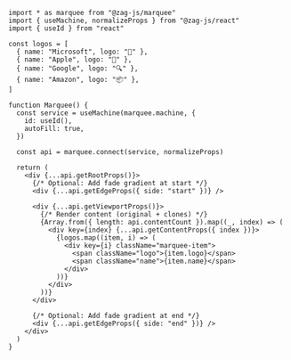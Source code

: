 ```tsx
import * as marquee from "@zag-js/marquee"
import { useMachine, normalizeProps } from "@zag-js/react"
import { useId } from "react"

const logos = [
  { name: "Microsoft", logo: "🏢" },
  { name: "Apple", logo: "🍎" },
  { name: "Google", logo: "🔍" },
  { name: "Amazon", logo: "📦" },
]

function Marquee() {
  const service = useMachine(marquee.machine, {
    id: useId(),
    autoFill: true,
  })

  const api = marquee.connect(service, normalizeProps)

  return (
    <div {...api.getRootProps()}>
      {/* Optional: Add fade gradient at start */}
      <div {...api.getEdgeProps({ side: "start" })} />

      <div {...api.getViewportProps()}>
        {/* Render content (original + clones) */}
        {Array.from({ length: api.contentCount }).map((_, index) => (
          <div key={index} {...api.getContentProps({ index })}>
            {logos.map((item, i) => (
              <div key={i} className="marquee-item">
                <span className="logo">{item.logo}</span>
                <span className="name">{item.name}</span>
              </div>
            ))}
          </div>
        ))}
      </div>

      {/* Optional: Add fade gradient at end */}
      <div {...api.getEdgeProps({ side: "end" })} />
    </div>
  )
}
```
